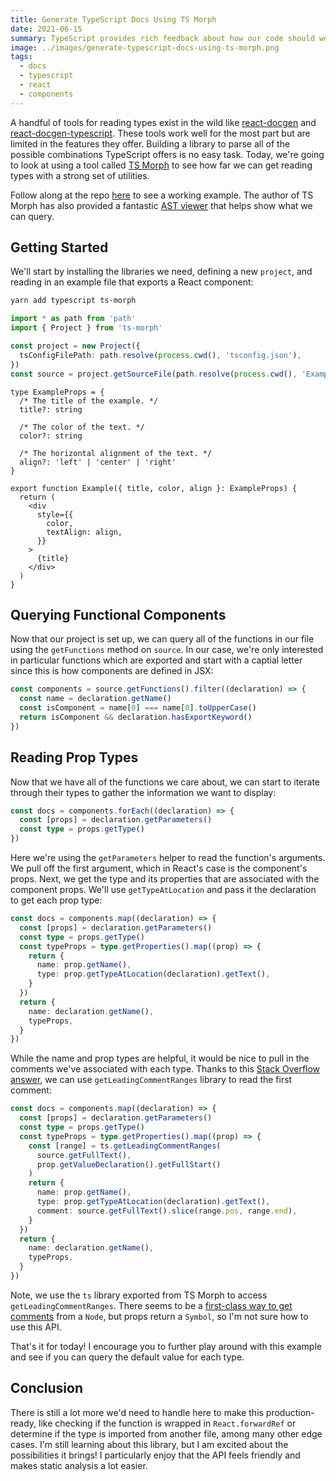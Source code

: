 ```yaml
---
title: Generate TypeScript Docs Using TS Morph
date: 2021-06-15
summary: TypeScript provides rich feedback about how our code should work. In this post, we'll look at using TS Morph to auto-generate docs for functional React components.
image: ../images/generate-typescript-docs-using-ts-morph.png
tags:
  - docs
  - typescript
  - react
  - components
---
```



A handful of tools for reading types exist in the wild like [react-docgen](https://github.com/reactjs/react-docgen) and [react-docgen-typescript](https://github.com/styleguidist/react-docgen-typescript). These tools work well for the most part but are limited in the features they offer. Building a library to parse all of the possible combinations TypeScript offers is no easy task. Today, we're going to look at using a tool called [TS Morph](https://github.com/dsherret/ts-morph) to see how far we can get reading types with a strong set of utilities.

Follow along at the repo [here](https://github.com/souporserious/generate-typescript-docs-using-ts-morph) to see a working example. The author of TS Morph has also provided a fantastic [AST viewer](https://ts-ast-viewer.com/#code/C4TwDgpgBAogHgQwLZgDYQAoCcD2YDOUAvFAN4BQUUA9AFRQAqAFtMAJbDpQ4BmUwLKBEQp0AOii1qlfh3QAuKPmBY2AOwDm5GXUaCAxjlQ4s3PgNbDgEqTMPGsAfkXLVm7VV3NoTE2wBeOGrACKhQoWwaakgQwWb8gsBWNtJUEVHOUADk6DzAWVAAPtn6sUlYBcVZqhpM+eQAvtrCYCbAUDwArmr67EGwImgQABSkspwQADRQ9ibT6WpQDYrwyEPYePgAlGQyWBDAnViLap2oqI3kQA) that helps show what we can query.

## Getting Started

We'll start by installing the libraries we need, defining a new `project`, and reading in an example file that exports a React component:

```bash
yarn add typescript ts-morph
```

```ts
import * as path from 'path'
import { Project } from 'ts-morph'

const project = new Project({
  tsConfigFilePath: path.resolve(process.cwd(), 'tsconfig.json'),
})
const source = project.getSourceFile(path.resolve(process.cwd(), 'Example.tsx'))
```

```tsx
type ExampleProps = {
  /* The title of the example. */
  title?: string

  /* The color of the text. */
  color?: string

  /* The horizontal alignment of the text. */
  align?: 'left' | 'center' | 'right'
}

export function Example({ title, color, align }: ExampleProps) {
  return (
    <div
      style={{
        color,
        textAlign: align,
      }}
    >
      {title}
    </div>
  )
}
```

## Querying Functional Components

Now that our project is set up, we can query all of the functions in our file using the `getFunctions` method on `source`. In our case, we're only interested in particular functions which are exported and start with a captial letter since this is how components are defined in JSX:

```ts
const components = source.getFunctions().filter((declaration) => {
  const name = declaration.getName()
  const isComponent = name[0] === name[0].toUpperCase()
  return isComponent && declaration.hasExportKeyword()
})
```

## Reading Prop Types

Now that we have all of the functions we care about, we can start to iterate through their types to gather the information we want to display:

```ts
const docs = components.forEach((declaration) => {
  const [props] = declaration.getParameters()
  const type = props.getType()
})
```

Here we're using the `getParameters` helper to read the function's arguments. We pull off the first argument, which in React's case is the component's props. Next, we get the type and its properties that are associated with the component props. We'll use `getTypeAtLocation` and pass it the declaration to get each prop type:

```ts {4-13}
const docs = components.map((declaration) => {
  const [props] = declaration.getParameters()
  const type = props.getType()
  const typeProps = type.getProperties().map((prop) => {
    return {
      name: prop.getName(),
      type: prop.getTypeAtLocation(declaration).getText(),
    }
  })
  return {
    name: declaration.getName(),
    typeProps,
  }
})
```

While the name and prop types are helpful, it would be nice to pull in the comments we've associated with each type. Thanks to this [Stack Overflow answer](https://stackoverflow.com/questions/47429792/is-it-possible-to-get-comments-as-nodes-in-the-ast-using-the-typescript-compiler), we can use `getLeadingCommentRanges` library to read the first comment:

```ts
const docs = components.map((declaration) => {
  const [props] = declaration.getParameters()
  const type = props.getType()
  const typeProps = type.getProperties().map((prop) => {
    const [range] = ts.getLeadingCommentRanges(
      source.getFullText(),
      prop.getValueDeclaration().getFullStart()
    )
    return {
      name: prop.getName(),
      type: prop.getTypeAtLocation(declaration).getText(),
      comment: source.getFullText().slice(range.pos, range.end),
    }
  })
  return {
    name: declaration.getName(),
    typeProps,
  }
})
```

<Disclaimer>

Note, we use the `ts` library exported from TS Morph to access `getLeadingCommentRanges`. There seems to be a [first-class way to get comments](https://ts-morph.com/details/comments#comment-ranges) from a `Node`, but props return a `Symbol`, so I'm not sure how to use this API.

</Disclaimer>

That's it for today! I encourage you to further play around with this example and see if you can query the default value for each type.

## Conclusion

There is still a lot more we'd need to handle here to make this production-ready, like checking if the function is wrapped in `React.forwardRef` or determine if the type is imported from another file, among many other edge cases. I'm still learning about this library, but I am excited about the possibilities it brings! I particularly enjoy that the API feels friendly and makes static analysis a lot easier.
